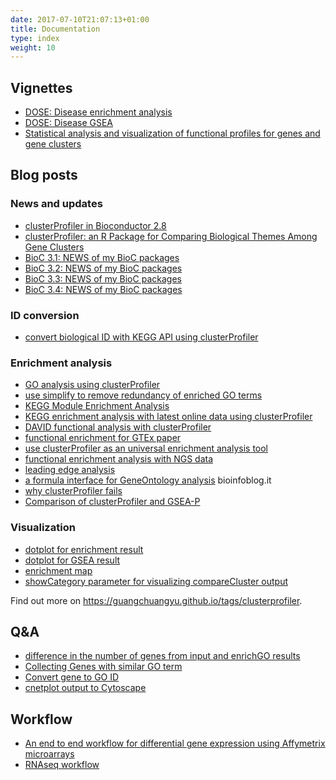```yaml
---
date: 2017-07-10T21:07:13+01:00
title: Documentation
type: index
weight: 10
---
```


<link rel="stylesheet" href="https://guangchuangyu.github.io/css/font-awesome.min.css">


## <i class="fa fa-book"></i> Vignettes

+ [DOSE: Disease enrichment analysis](https://bioconductor.org/packages/devel/bioc/vignettes/DOSE/inst/doc/enrichmentAnalysis.html)
+ [DOSE: Disease GSEA](https://bioconductor.org/packages/devel/bioc/vignettes/DOSE/inst/doc/GSEA.html)
+ [Statistical analysis and visualization of functional profiles for genes and gene clusters](https://bioconductor.org/packages/devel/bioc/vignettes/clusterProfiler/inst/doc/clusterProfiler.html)

## <i class="fa fa-wordpress"></i> Blog posts

### <i class="fa fa-angle-double-right"></i> News and updates

+ [clusterProfiler in Bioconductor 2.8](https://guangchuangyu.github.io/2011/03/clusterprofiler-in-bioconductor-2.8)
+ [clusterProfiler: an R Package for Comparing Biological Themes Among Gene Clusters](https://guangchuangyu.github.io/2012/05/clusterprofiler-an-r-package-for-comparing-biological-themes-among-gene-clusters)
+ [BioC 3.1: NEWS of my BioC packages](https://guangchuangyu.github.io/2015/04/bioc-31-news-of-my-bioc-packages)
+ [BioC 3.2: NEWS of my BioC packages](https://guangchuangyu.github.io/2015/10/bioc-32-news-of-my-bioc-packages)
+ [BioC 3.3: NEWS of my BioC packages](https://guangchuangyu.github.io/2016/05/bioc-33-news-of-my-bioc-packages/)
+ [BioC 3.4: NEWS of my BioC packages](https://guangchuangyu.github.io/2016/10/bioc-34-news-of-my-bioc-packages)

### <i class="fa fa-angle-double-right"></i> ID conversion

+ [convert biological ID with KEGG API using clusterProfiler](https://guangchuangyu.github.io/2016/05/convert-biological-id-with-kegg-api-using-clusterprofiler)

### <i class="fa fa-angle-double-right"></i> Enrichment analysis

+ [GO analysis using clusterProfiler](https://guangchuangyu.github.io/2016/01/go-analysis-using-clusterprofiler)
+ [use simplify to remove redundancy of enriched GO terms](https://guangchuangyu.github.io/2015/10/use-simplify-to-remove-redundancy-of-enriched-go-terms)
+ [KEGG Module Enrichment Analysis](https://guangchuangyu.github.io/2016/04/kegg-module-enrichment-analysis)
+ [KEGG enrichment analysis with latest online data using clusterProfiler](https://guangchuangyu.github.io/2015/02/kegg-enrichment-analysis-with-latest-online-data-using-clusterprofiler)
+ [DAVID functional analysis with clusterProfiler](https://guangchuangyu.github.io/2015/03/david-functional-analysis-with-clusterprofiler)
+ [functional enrichment for GTEx paper](https://guangchuangyu.github.io/2015/08/functional-enrichment-for-gtex-paper)
+ [use clusterProfiler as an universal enrichment analysis tool](https://guangchuangyu.github.io/2015/05/use-clusterprofiler-as-an-universal-enrichment-analysis-tool)
+ [functional enrichment analysis with NGS data](https://guangchuangyu.github.io/2015/08/functional-enrichment-analysis-with-ngs-data)
+ [leading edge analysis](https://guangchuangyu.github.io/2016/07/leading-edge-analysis/)
+ [a formula interface for GeneOntology analysis](http://bioinfoblog.it/2015/02/a-formula-interface-for-geneontology-analysis/) <i class="fa fa-arrow-left"></i> bioinfoblog.it
+ [why clusterProfiler fails](https://guangchuangyu.github.io/2014/08/why-clusterprofiler-fails)
+ [Comparison of clusterProfiler and GSEA-P](https://guangchuangyu.github.io/2015/11/comparison-of-clusterprofiler-and-gsea-p)

### <i class="fa fa-angle-double-right"></i> Visualization

+ [dotplot for enrichment result](https://guangchuangyu.github.io/2015/06/dotplot-for-enrichment-result)
+ [dotplot for GSEA result](http://guangchuangyu.github.io/2016/12/dotplot-for-gsea-result/)
+ [enrichment map](https://guangchuangyu.github.io/2014/08/enrichment-map)
+ [showCategory parameter for visualizing compareCluster output](https://guangchuangyu.github.io/2016/11/showcategory-parameter-for-visualizing-comparecluster-output/)


<i class="fa fa-hand-o-right"></i> Find out more on <https://guangchuangyu.github.io/tags/clusterprofiler>.

## <i class="fa fa-support"></i> Q&A

+ [difference in the number of genes from input and enrichGO results](https://support.bioconductor.org/p/89253/#89272)
+ [Collecting Genes with similar GO term](https://www.biostars.org/p/201064/#201077)
+ [Convert gene to GO ID](https://www.biostars.org/p/215242/#215254)
+ [cnetplot output to Cytoscape](https://www.biostars.org/p/219013/)

## <i class="fa fa-gift"></i> Workflow

+ [An end to end workflow for differential gene expression using Affymetrix microarrays](http://f1000research.com/articles/5-1384/v1)
+ [RNAseq workflow](https://github.com/twbattaglia/RNAseq-workflow)
